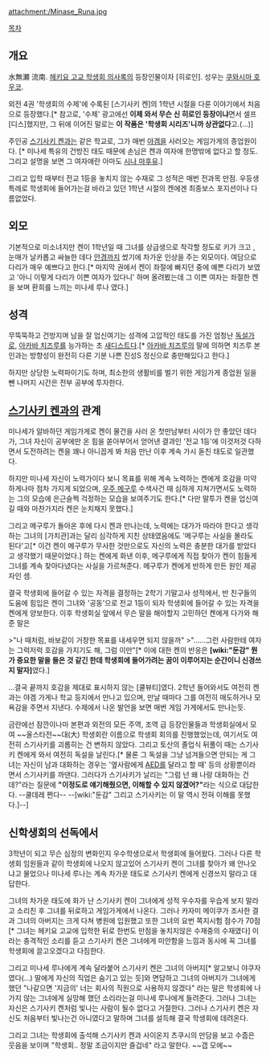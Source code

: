 attachment:/Minase_Runa.jpg


[[목차]]

== 개요 ==
水無瀬 流南. [[헤키요 고교 학생회 의사록]]의 등장인물이자 [히로인]. 성우는 [[쿠와시마 호우코]].

외전 4권 '학생회의 수제'에 수록된 [스기사키 켄]의 1학년 시절을 다룬 이야기에서 처음으로 등장했다.[* 참고로, '수제' 광고에선 '''이제 와서 무슨 신 히로인 등장이냐'''면서 셀프 [디스]했지만, 그 뒤에 이어진 말로는 '''이 작품은 '학생회 시리즈'니까 상관없다'''고.(…)]

주인공 [[스기사키 켄]]과는 같은 학교로, 그가 매번 [[야겜]]을 사러오는 게임가게의 종업원이다. [* 미나세 특유의 건방진 태도 때문에 손님은 켄과 여자애 한명밖에 없다고 할 정도. 그리고 설명을 보면 그 여자애란 아마도 [[시나 마후유]].] 

그리고 입학 때부터 전교 1등을 놓치지 않는 수재로 그 성적은 매번 전과목 만점. 우등생 특례로 학생회에 들어가는걸 바라고 있던 1학년 시절의 켄에겐 최종보스 포지션이나 다름없었다. 

== 외모 ==
기본적으로 미소녀지만 켄이 1학년일 때 그녀를 상급생으로 착각할 정도로 키가 크고 , 눈매가 날카롭고 싸늘한 데다 [[안경]]까지 썼기에 차가운 인상을 주는 외모이다. 여담으로 다리가 매우 예쁘다고 한다.[* 마지막 권에서 켄이 좌절에 빠지던 중에 예쁜 다리가 보였고 '아니 이렇게 다리가 이쁜 여자가 있다니' 하며 올려봤는데 그 이쁜 여자는 좌절한 켄을 보며 환희를 느끼는 미나세 루나 였다.] 

== 성격 ==
무뚝뚝하고 건방지며 남을 잘 업신여기는 성격에 고압적인 태도를 가진 엄청난 [[독설가]]로, [[아카바 치즈루]]를 능가하는 초 [[새디스트]]다.[* [[아카바 치즈루]]의 말에 의하면 치즈루 본인과는 방향성이 완전히 다른 기분 나쁜 진성S 정신으로 충만해있다고 한다.]

하지만 상당한 노력파이기도 하며, 최소한의 생활비를 벌기 위한 게임가게 종업원 일을 뺀 나머지 시간은 전부 공부에 투자한다. 

== [[스기사키 켄]]과의 관계 ==
미나세가 알바하던 게임가게로 켄이 물건을 사러 온 첫만남부터 사이가 안 좋았던 데다가, 그녀 자신이 공부에만 온 힘을 쏟아부어서 얻어낸 결과인 '전교 1등'에 이것저것 다하면서 도전하려는 켄을 꽤나 아니꼽게 봐 처음 만난 이후 계속 가시 돋친 태도로 일관했다. 

하지만 미나세 자신이 노력가이다 보니 목표를 위해 계속 노력하는 켄에게 호감을 미약하게나마 점차 가지게 되었으며, [[우주 메구루]] 수색사건 때 심하게 지쳐가면서도 노력하는 그의 모습에 은근슬쩍 걱정하는 모습을 보여주기도 한다.[* 다만 말투가 켄을 업신여길 때와 마찬가지라 켄은 눈치채지 못했다.]

그리고 메구루가 돌아온 후에 다시 켄과 만나는데, 노력에는 대가가 따라야 한다고 생각하는 그녀의 [가치관]과는 달리 심각하게 지친 상태였음에도 '메구루는 사실을 몰라도 된다'고[* 이건 켄이 메구루가 무사한 것만으로도 자신의 노력은 충분한 대가를 받았다고 생각했기 때문이었다.] 하는 켄에게 화낸 이후, 메구루에게 직접 찾아가 켄이 힘들게 그녀를 계속 찾아다녔다는 사실을 가르쳐준다. 메구루가 켄에게 반하게 만든 원인 제공자인 셈.

결국 학생회에 들어갈 수 있는 자격을 결정하는 2학기 기말고사 성적에서, 반 친구들의 도움에 힘입은 켄이 그녀와 '공동'으로 전교 1등이 되자 학생회에 들어갈 수 있는 자격을 켄에게 양보한다. 이후 학생회실 앞에서 무슨 말을 해야할지 고민하던 켄에게 다가와 해준 말은

>"나 때처럼, 바보같이 거창한 목표를 내세우면 되지 않을까"
>"……그런 사람한테 여자는 그럭저럭 호감을 가지기도 해, 그럼 이만"[* 이에 대한 켄의 반응은 '''[wiki:"둔감" 뭔가 중요한 말을 들은 것 같긴 한데 학생회에 들어가려는 꿈이 이루어지는 순간이니 신경쓰지 말자]'''였다.]

…결국 끝까지 호감을 제대로 표시하지 않는 [쿨뷰티]였다. 2학년 들어와서도 여전히 켄과는 야겜 가게나 학교 등지에서 만나고 있으며, 만날 때마다 그를 여전히 매도하거나 모욕감을 주면서  지낸다. 수제에서 나온 발언을 보면 매번 게임 가게에서도 만나는듯.

금란에선 잠깐이나마 본편과 외전의 모든 주역, 조역 급 등장인물들과 학생회실에서 모여 ~~올스타전~~대(大) 학생회란 이름으로 학생회 회의를 진행했었는데, 여기서도 여전히 스기사키를 괴롭히는 건 변하지 않았다. 그리고 토산의 졸업식 뒤풀이 때는 스기사키 켄에게 와서 여전히 독설을 날린다.[* 물론 그 독설을 그냥 넘겨들으면 안되는 게 그녀는 자신이 남과 대화하는 경우는 '옆사람에게 [[AED]]를 달라고 할 때' 등의 상황뿐이라면서 스기사키를 까댄다. 그러다가 스기사키가 날리는 "그럼 넌 왜 나랑 대화하는 건데?"라는 질문에 '''"이정도로 얘기해줬으면, 이해할 수 있지 않겠어?"'''라는 식으로 대답한다. --쿨데레 쩐다-- --[wiki:"둔감" 그리고 스기사키는 이 말 역시 전혀 이해를 못했다.]--]

== 신학생회의 선독에서 ==

3학년이 되고 무슨 심정의 변화인지 우수학생으로서 학생회에 들어왔다. 그러나 다른 학생회 임원들과 같이 학생회에 나오지 않고있어 스기사키 켄이 그녀를 찾아가 왜 안나오냐고 물었으나 미나세 루나는 계속 차가운 태도로 스기사키 켄에게 신경쓰지 말라고 대답한다.

그녀의 차가운 태도에 화가 난 스기사키 켄이 그녀에게 성적 우수자를 우습게 보지 말라고 소리친 후 그녀를 뒤로하고 게임가게에서 나온다. 그러나 카자미 메이쿠가 조사한 결과 그녀의 아버지는 크게 다쳐 병원에 입원했고 또한 그녀의 요번 쪽지시험 점수가 70점[* 그녀는 헤키요 고교에 입학한 뒤로 한번도 만점을 놓치지않은 수재중의 수재였다] 이라는 충격적인 소리를 듣고 스기사키 켄은 그녀에게 미안함을 느낌과 동시에 꼭 그녀를 학생회에 끌고오겠다고 다짐한다.

그리고 미나세 루나에게 계속 달라붙어 스기사키 켄은 그녀의 아버지[* 알고보니 야쿠자 였다(...) 딸에게 자신의 직업은 숨기고 있는 듯]와 면담하고 그녀의 아버지가 그녀에게 했던 "나같으면 '지금의' 너는 회사의 직원으로 사용하지 않겠다" 라는 말은 학생회에 나가지 않는 그녀에게 실망해 했던 소리라는걸 미나세 루나에게 들려준다. 그러나 그녀는 자신은 스기사키 켄처럼 빛나는 사람이 될수 없다고 거절한다. 그러나 스기사키 켄은 자신도 처음부터 빛나는건 아니였다고 말하며 그녀를 설득해 결국 학생회에 데려온다.

그리고 그녀는 학생회에 출석해 스기사키 켄과 사이온지 츠쿠시의 만담을 보고 수줍은 웃음을 보이며 "학생회.. 정말 조금이지만 즐겁네" 라고 말한다. ~~갭 모에~~
